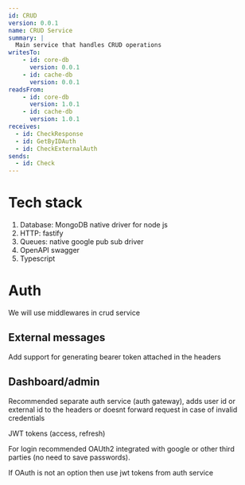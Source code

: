 ```yaml
---
id: CRUD
version: 0.0.1
name: CRUD Service
summary: |
  Main service that handles CRUD operations
writesTo:
    - id: core-db
      version: 0.0.1
    - id: cache-db
      version: 0.0.1
readsFrom:
    - id: core-db
      version: 1.0.1
    - id: cache-db
      version: 1.0.1
receives:
  - id: CheckResponse
  - id: GetByIDAuth
  - id: CheckExternalAuth
sends:
  - id: Check
---
```


# Tech stack

1. Database: MongoDB native driver for node js
2. HTTP: fastify
3. Queues: native google pub sub driver
4. OpenAPI swagger
5. Typescript

# Auth

We will use middlewares in crud service

## External messages

Add support for generating bearer token attached in the headers

## Dashboard/admin

Recommended separate auth service (auth gateway), adds user id or external id to the headers or doesnt forward request in case of invalid credentials

JWT tokens (access, refresh)

For login recommended OAUth2 integrated with google or other third parties (no need to save passwords).

If OAuth is not an option then use jwt tokens from auth service
